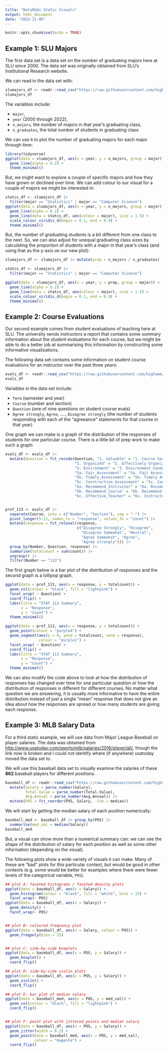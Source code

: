```yaml
---
title: "NoCoRUGs Static Visuals"
output: html_document
date: "2022-11-06"
---
```


```r
knitr::opts_chunk$set(echo = TRUE)
```

## Example 1: SLU Majors

The first data set is a data set on the number of graduating majors here at SLU since 2000. The data set was originally obtained from SLU's Institutional Research website.

We can read in the data set with:

```r
slumajors_df <- readr::read_csv("https://raw.githubusercontent.com/highamm/nocorugs/main/data/slumajors.csv")
slumajors_df
```

The variables include:

* `major`,
* `year` (2000 through 2022),
* `n_majors`, the number of majors in that year's graduating class,
* `n_graduates`, the total number of students in graduating class

We can use `R` to plot the number of graduating majors for each major through time:

```r
library(tidyverse)
ggplot(data = slumajors_df, aes(x = year, y = n_majors, group = major)) +
  geom_line(alpha = 0.2) +
  theme_minimal()
```

But, we might want to explore a couple of specific majors and how they have grown or declined over time. We can add colour to our visual for a couple of majors we might be interested in:

```r
statcs_df <- slumajors_df |>
  filter(major == "Statistics" | major == "Computer Science")
ggplot(data = slumajors_df, aes(x = year, y = n_majors, group = major)) +
  geom_line(alpha = 0.2) +
  geom_line(data = statcs_df, aes(colour = major), size = 1.5) +
  scale_colour_viridis_d(begin = 0.1, end = 0.9) +
  theme_minimal()
```

But, the number of graduating students is a bit different from one class to the next. So, we can also adjust for unequal graduating class sizes by calculating the proportion of students with a major in that year's class (and using that as the y-axis on our new plot):

```r
slumajors_df <- slumajors_df |> mutate(prop = n_majors / n_graduates)

statcs_df <- slumajors_df |> 
  filter(major == "Statistics" | major == "Computer Science")

ggplot(data = slumajors_df, aes(x = year, y = prop, group = major)) +
  geom_line(alpha = 0.2) +
  geom_line(data = statcs_df, aes(colour = major), size = 1.5) +
  scale_colour_viridis_d(begin = 0.1, end = 0.9) +
  theme_minimal()
```

## Example 2: Course Evaluations

Our second example comes from student evaluations of teaching here at SLU. The university sends instructors a report that contains some summary information about the student evaluations for each course, but we might be able to do a better job at summarising this information by constructing some informative visualizations.

The following data set contains some information on student course evaluations for an instructor over the past three years:

```r
evals_df <- readr::read_csv("https://raw.githubusercontent.com/highamm/nocorugs/main/data/evals.csv")
evals_df
```

Variables in the data set include:

* `Term` (semester and year)
* `Course` (number and section)
* `Question` (one of nine questions on student course evals)
* `Agree strongly`, `Agree`, ...., `Disagree strongly` (the number of students responding with each of the "agreeance" statements for that course in that year)

One graph we can make is a graph of the distribution of the responses of students for one particular course. There is a little bit of prep work to make such a graph:

```r
evals_df <- evals_df |>
  mutate(Question = fct_recode(Question, "1. Valuable" = "1. Course has been a valuable educational experience",
                               "2. Organized" = "2. Effectively Organized",
                               "3. Environment" = "3. Environment Conducive to Learning", 
                               "5a. Fair_Assessment" = "5a. Fair Assessment of Student work",
                               "5b. Timely_Assessment" = "5b. Timely Assessment of Student Work",
                               "5c. Constructive_Assessment" = "5c. Constructive Assessment of Student Work",
                               "6a. Recommend_Instructor" = "6a. Recommend Instructor to another student",
                               "6b. Recommend_Course" = "6b. Recommend Course to another student",
                               "6c. Effective_Teacher" = "6c. Instructor was an effective teacher"))


prof_113 <- evals_df |> 
  separate(Course, into = c("Number", "Section"), sep = "-") |>
  pivot_longer(5:11, names_to = "response", values_to = "count") |>
  mutate(response = fct_relevel(response,
                                c("Disagree Strongly", "Disagree", 
                                  "Disagree Somewhat", "Neutral",
                                  "Agree Somewhat", "Agree",
                                  "Agree strongly"))) |>
  group_by(Number, Question, response) |>
  summarise(totalcount = sum(count)) |>
  ungroup() |>
  filter(Number == "113")
```

The first graph below is a bar plot of the distribution of responses and the second graph is a lollipop graph.

```r
ggplot(data = prof_113, aes(x = response, y = totalcount)) +
  geom_col(colour = "black", fill = "lightpink") +
  facet_wrap( ~ Question) +
  coord_flip() + 
  labs(title = "STAT 113 Summary",
       x = "Response",
       y = "Count") +
  theme_minimal()
```

```r
ggplot(data = prof_113, aes(x = response, y = totalcount)) +
  geom_point(colour = "purple4") +
  geom_segment(aes(y = 0, yend = totalcount, xend = response), 
               colour = "purple1") +
  facet_wrap( ~ Question) +
  coord_flip() + 
  labs(title = "STAT 113 Summary",
       x = "Response",
       y = "Count") +
  theme_minimal()
```

We can also modify the code above to look at how the distribution of responses has changed over time for one particular question or how the distribution of responses is different for different courses. No matter what question we are answering, it is usually more informative to have the entire distribution instead of just a single "mean" response that does not give an idea about how the responses are spread or how many students are giving each response.

## Example 3: MLB Salary Data

For a third static example, we will use data from Major League Baseball on player salaries. The data was obtained from <http://www.usatoday.com/sports/mlb/salaries/2016/player/all/>, though the link now is broken and I could not identify where (if anywhere) usatoday moved the data set to.

We will use this baseball data set to visually examine the salaries of these __862__ baseball players for different positions.

```r
baseball_df <- readr::read_csv("https://raw.githubusercontent.com/highamm/nocorugs/main/data/mlb2016.csv") |>
  mutate(Salary = parse_number(Salary),
         Total.Value = parse_number(Total.Value),
         Avg.Annual = parse_number(Avg.Annual)) |>
  mutate(POS = fct_reorder(POS, Salary, .fun = median))
```

We will start by getting the median salary of each position numerically:

```r
baseball_med <- baseball_df |> group_by(POS) |>
  summarise(med_sal = median(Salary))
baseball_med
```

But, a visual can show more than a numerical summary can: we can see the shape of the distribution of salary for each position as well as some other information (depending on the visual).

The following plots show a wide variety of visuals `R` can make. Many of these are "bad" plots for this particular context, but would be good in other contexts (e.g. some would be better for examples where there were fewer levels of the categorical variable, `POS`). 

```r
## plot A: faceted histograms / faceted density plots
ggplot(data = baseball_df, aes(x = Salary)) +
  geom_histogram(colour = "black", fill = "white", bins = 15) +
  facet_wrap(~ POS)
ggplot(data = baseball_df, aes(x = Salary)) +
  geom_density() +
  facet_wrap(~ POS)


## plot B: coloured frequency plot
ggplot(data = baseball_df, aes(x = Salary, colour = POS)) +
  geom_freqpoly(bins = 15)


## plot C: side-by-side boxplots
ggplot(data = baseball_df, aes(x = POS, y = Salary)) +
  geom_boxplot() +
  coord_flip()

## plot D: side-by-side violin plots
ggplot(data = baseball_df, aes(x = POS, y = Salary)) +
  geom_violin() +
  coord_flip()

## plot E: bar plot of median salary
ggplot(data = baseball_med, aes(x = POS, y = med_sal)) +
  geom_col(colour = "black", fill = "lightpink") +
  coord_flip()


## plot F: point plot with jittered points and median salary
ggplot(data = baseball_df, aes(x = POS, y = Salary)) +
  geom_jitter(width = 0.2) +
  geom_point(data = baseball_med, aes(x = POS, y = med_sal),
             colour = "magenta") +
  coord_flip()
```

